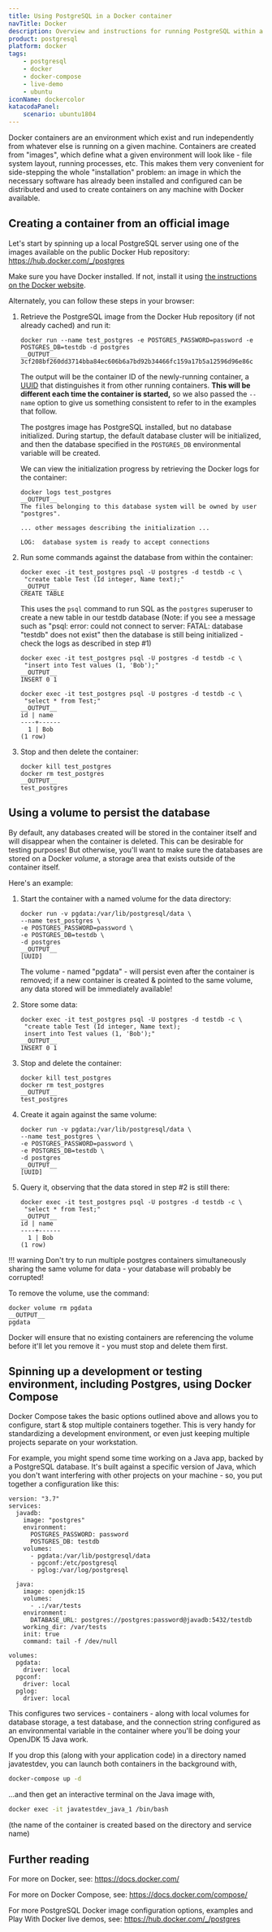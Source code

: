 ```yaml
---
title: Using PostgreSQL in a Docker container
navTitle: Docker
description: Overview and instructions for running PostgreSQL within a container
product: postgresql
platform: docker
tags:
    - postgresql
    - docker
    - docker-compose
    - live-demo
    - ubuntu
iconName: dockercolor
katacodaPanel:
    scenario: ubuntu1804
---
```


Docker containers are an environment which exist and run independently from whatever else is running on a given machine. Containers are created from "images", which define what a given environment will look like - file system layout, running processes, etc. This makes them very convenient for side-stepping the whole "installation" problem: an image in which the necessary software has already been installed and configured can be distributed and used to create containers on any machine with Docker available.

## Creating a container from an official image

Let's start by spinning up a local PostgreSQL server using one of the images available on the public Docker Hub repository: <https://hub.docker.com/_/postgres>

Make sure you have Docker installed. If not, install it using [the instructions on the Docker website](https://docs.docker.com/get-docker/).

Alternately, you can follow these steps in your browser: <KatacodaPanel />

1.  Retrieve the PostgreSQL image from the Docker Hub repository (if not already cached) and run it:

    ```shell
    docker run --name test_postgres -e POSTGRES_PASSWORD=password -e POSTGRES_DB=testdb -d postgres
    __OUTPUT__
    3cf208bf260dd3714bba84ec606b6a7bd92b34466fc159a17b5a12596d96e86c
    ```

     The output will be the container ID of the newly-running container, a [UUID](https://en.wikipedia.org/wiki/Universally_unique_identifier) that distinguishes it from other running containers. **This will be different each time the container is started,** so we also passed the `--name` option to give us something consistent to refer to in the examples that follow.

    The postgres image has PostgreSQL installed, but no database initialized. During startup, the default database cluster will be initialized, and then the database specified in the `POSTGRES_DB` environmental variable will be created. 

    We can view the initialization progress by retrieving the Docker logs for the container:

    ```shell
    docker logs test_postgres
    __OUTPUT__
    The files belonging to this database system will be owned by user "postgres".

    ... other messages describing the initialization ...

    LOG:  database system is ready to accept connections
    ```

2.  Run some commands against the database from within the container:

    ```shell
    docker exec -it test_postgres psql -U postgres -d testdb -c \
     "create table Test (Id integer, Name text);"
    __OUTPUT__
    CREATE TABLE
    ```

    This uses the `psql` command to run SQL as the `postgres` superuser to create a new table in our testdb database 
    (Note: if you see a message such as "psql: error: could not connect to server: FATAL:  database "testdb" does not exist" then the database is still being initialized - check the logs as described in step #1)

    ```shell
    docker exec -it test_postgres psql -U postgres -d testdb -c \
     "insert into Test values (1, 'Bob');"
    __OUTPUT__
    INSERT 0 1
    ```

    ```shell
    docker exec -it test_postgres psql -U postgres -d testdb -c \
     "select * from Test;"
    __OUTPUT__
    id | name
    ----+------
      1 | Bob
    (1 row)   
    ```

3.  Stop and then delete the container:

    ```shell
    docker kill test_postgres
    docker rm test_postgres
    __OUTPUT__
    test_postgres
    ```

## Using a volume to persist the database

By default, any databases created will be stored in the container itself and will disappear when the container is deleted. This can be desirable for testing purposes! But otherwise, you'll want to make sure the databases are stored on a Docker *volume*, a storage area that exists outside of the container itself.

Here's an example:

1.  Start the container with a named volume for the data directory:

    ```shell
    docker run -v pgdata:/var/lib/postgresql/data \
    --name test_postgres \
    -e POSTGRES_PASSWORD=password \
    -e POSTGRES_DB=testdb \
    -d postgres
    __OUTPUT__
    [UUID]
    ```

    The volume - named "pgdata" - will persist even after the container is removed; if a new container is created & pointed to the same volume, any data stored will be immediately available! 

2.  Store some data:

    ```shell
    docker exec -it test_postgres psql -U postgres -d testdb -c \
     "create table Test (Id integer, Name text);
     insert into Test values (1, 'Bob');"
    __OUTPUT__
    INSERT 0 1
    ```

3.  Stop and delete the container:

    ```shell
    docker kill test_postgres
    docker rm test_postgres
    __OUTPUT__
    test_postgres
    ```

4.  Create it again against the same volume:

    ```shell
    docker run -v pgdata:/var/lib/postgresql/data \
    --name test_postgres \
    -e POSTGRES_PASSWORD=password \
    -e POSTGRES_DB=testdb \
    -d postgres
    __OUTPUT__
    [UUID]
    ```

5.  Query it, observing that the data stored in step #2 is still there:

    ```shell
    docker exec -it test_postgres psql -U postgres -d testdb -c \
     "select * from Test;"
    __OUTPUT__
    id | name
    ----+------
      1 | Bob
    (1 row)   
    ```

!!! warning
    Don't try to run multiple postgres containers simultaneously sharing the same volume for data - your database will probably be corrupted!

To remove the volume, use the command:

```shell
docker volume rm pgdata
__OUTPUT__
pgdata
```

Docker will ensure that no existing containers are referencing the volume before it'll let you remove it - you must stop and delete them first.

## Spinning up a development or testing environment, including Postgres, using Docker Compose

Docker Compose takes the basic options outlined above and allows you to configure, start & stop multiple containers together. This is very handy for standardizing a development environment, or even just keeping multiple projects separate on your workstation.

For example, you might spend some time working on a Java app, backed by a PostgreSQL database. It's built against a specific version of Java, which you don't want interfering with other projects on your machine - so, you put together a configuration like this:

```docker
version: "3.7"
services:
  javadb:
    image: "postgres"
    environment:
      POSTGRES_PASSWORD: password
      POSTGRES_DB: testdb
    volumes:
      - pgdata:/var/lib/postgresql/data
      - pgconf:/etc/postgresql
      - pglog:/var/log/postgresql

  java:
    image: openjdk:15
    volumes:
      - .:/var/tests
    environment:
      DATABASE_URL: postgres://postgres:password@javadb:5432/testdb
    working_dir: /var/tests
    init: true
    command: tail -f /dev/null

volumes:
  pgdata:
    driver: local
  pgconf:
    driver: local
  pglog:
    driver: local
```

This configures two services - containers - along with local volumes for database storage, a test database, and the connection string configured as an environmental variable in the container where you'll be doing your OpenJDK 15 Java work.

If you drop this (along with your application code) in a directory named javatestdev, you can launch both containers in the background with,

```bash
docker-compose up -d
```

...and then get an interactive terminal on the Java image with,

```bash
docker exec -it javatestdev_java_1 /bin/bash
```

(the name of the container is created based on the directory and service name)

## Further reading

For more on Docker, see: <https://docs.docker.com/>

For more on Docker Compose, see: <https://docs.docker.com/compose/>

For more PostgreSQL Docker image configuration options, examples and Play With Docker live demos, see: <https://hub.docker.com/_/postgres>
